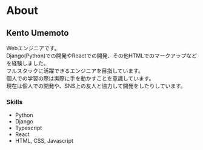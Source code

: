 # About
## Kento Umemoto
Webエンジニアです。  
Django(Python)での開発やReactでの開発、その他HTMLでのマークアップなどを経験しました。  
フルスタックに活躍できるエンジニアを目指しています。  
個人での学習の際は実際に手を動かすことを意識しています。  
現在は個人での開発や、SNS上の友人と協力して開発をしたりしています。

### Skills
- Python
- Django
- Typescript
- React
- HTML, CSS, Javascript
